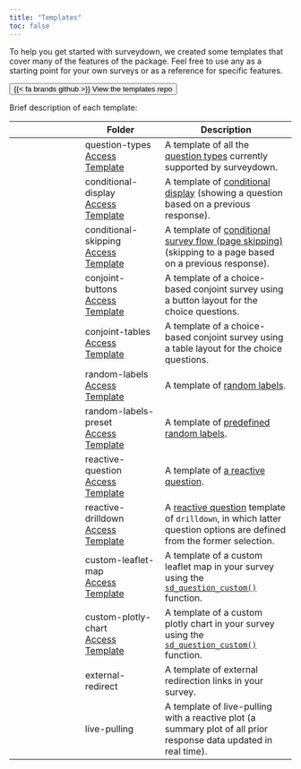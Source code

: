 ```yaml
---
title: "Templates"
toc: false
---
```


To help you get started with surveydown, we created some templates that cover many of the features of the package. Feel free to use any as a starting point for your own surveys or as a reference for specific features. 

::: {.text-center}

[<button type="button" class="btn btn-primary btn-lg">{{< fa brands github >}} View the templates repo</button>](https://github.com/surveydown-dev/templates)

:::

Brief description of each template:

|  | Folder | Description |
|-------|--------|-------------|
| <i class="fa fa-list-ul" aria-hidden="true"></i> | question-types<br>[Access Template](https://surveydown.shinyapps.io/types/) | A template of all the [question types](docs/question-types.html) currently supported by surveydown. |
| <i class="fa fa-eye" aria-hidden="true"></i> | conditional-display<br>[Access Template](https://surveydown.shinyapps.io/showif/) | A template of [conditional display](docs/conditional-question-display.qmd) (showing a question based on a previous response). |
| <i class="fa fa-forward" aria-hidden="true"></i> | conditional-skipping<br>[Access Template](https://surveydown.shinyapps.io/skipif/) | A template of [conditional survey flow (page skipping)](docs/conditional-survey-flow.qmd) (skipping to a page based on a previous response). |
| <i class="fa fa-balance-scale" aria-hidden="true"></i> | conjoint-buttons<br>[Access Template](https://surveydown.shinyapps.io/conjoint/) | A template of a choice-based conjoint survey using a button layout for the choice questions. |
| <i class="fa fa-balance-scale" aria-hidden="true"></i> | conjoint-tables<br>[Access Template](https://surveydown2.shinyapps.io/conjoint2/) | A template of a choice-based conjoint survey using a table layout for the choice questions. |
| <i class="fa fa-random" aria-hidden="true"></i> | random-labels<br>[Access Template](https://surveydown.shinyapps.io/random/) | A template of [random labels](docs/reactivity.html#randomizing-question-labels). |
| <i class="fa fa-shuffle" aria-hidden="true"></i> | random-labels-preset<br>[Access Template](https://surveydown2.shinyapps.io/random2/) | A template of [predefined random labels](docs/randomization.html). |
| <i class="fa fa-code-compare" aria-hidden="true"></i> | reactive-question<br>[Access Template](https://surveydown2.shinyapps.io/reactive/) | A template of [a reactive question](docs/reactivity.html#defining-questions-in-the-server-function). |
| <i class="fa fa-car" aria-hidden="true"></i> | reactive-drilldown<br>[Access Template](https://surveydown3.shinyapps.io/drilldown/) | A [reactive question](docs/reactivity.html#defining-questions-in-the-server-function) template of `drilldown`, in which latter question options are defined from the former selection. |
| <i class="fa fa-map-location-dot" aria-hidden="true"></i> | custom-leaflet-map<br>[Access Template](https://surveydown2.shinyapps.io/leaflet/) | A template of a custom leaflet map in your survey using the [`sd_question_custom()`](docs/custom-questions.html) function. |
| <i class="fa fa-chart-line" aria-hidden="true"></i> | custom-plotly-chart<br>[Access Template](https://surveydown2.shinyapps.io/plotly/) | A template of a custom plotly chart in your survey using the [`sd_question_custom()`](docs/custom-questions.html) function. |
| <i class="fa fa-up-right-from-square" aria-hidden="true"></i> | external-redirect | A template of external redirection links in your survey. |
| <i class="fa fa-chart-bar" aria-hidden="true"></i> | live-pulling | A template of live-pulling with a reactive plot (a summary plot of all prior response data updated in real time). |

